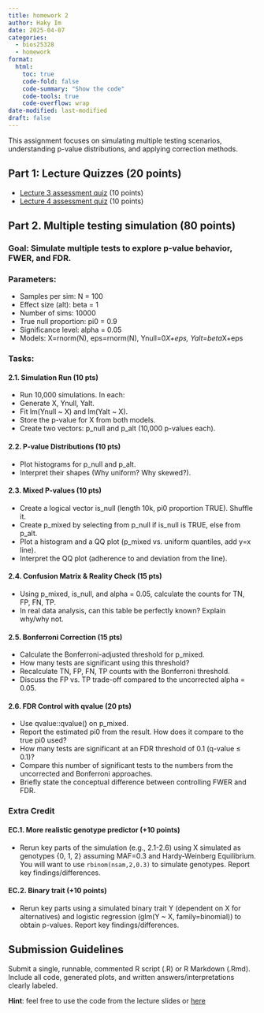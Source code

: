 ```yaml
---
title: homework 2
author: Haky Im
date: 2025-04-07
categories:
  - bios25328
  - homework
format:
  html:
    toc: true
    code-fold: false
    code-summary: "Show the code"
    code-tools: true
    code-overflow: wrap
date-modified: last-modified
draft: false
---
```


This assignment focuses on simulating multiple testing scenarios, understanding p-value distributions, and applying correction methods.

## Part 1: Lecture Quizzes (20 points)

- [Lecture 3 assessment quiz](https://forms.gle/KsyP7b5RYFsaAXFW6) (10 points)
- [Lecture 4 assessment quiz](https://forms.gle/gpvmRE1tJCCTfYZXA) (10 points)

## Part 2.  Multiple testing simulation (80 points)

### Goal: Simulate multiple tests to explore p-value behavior, FWER, and FDR.

### Parameters:

- Samples per sim: N = 100
- Effect size (alt): beta = 1
- Number of sims: 10000
- True null proportion: pi0 = 0.9
- Significance level: alpha = 0.05
- Models: X=rnorm(N), eps=rnorm(N), Ynull=0*X+eps, Yalt=beta*X+eps

### Tasks:

#### 2.1. Simulation Run (10 pts)
* Run 10,000 simulations. In each:
* Generate X, Ynull, Yalt.
* Fit lm(Ynull ~ X) and lm(Yalt ~ X).
* Store the p-value for X from both models.
* Create two vectors: p_null and p_alt (10,000 p-values each).

#### 2.2. P-value Distributions (10 pts)
* Plot histograms for p_null and p_alt.
* Interpret their shapes (Why uniform? Why skewed?).

#### 2.3. Mixed P-values (10 pts)
* Create a logical vector is_null (length 10k, pi0 proportion TRUE). Shuffle it.
* Create p_mixed by selecting from p_null if is_null is TRUE, else from p_alt.
* Plot a histogram and a QQ plot (p_mixed vs. uniform quantiles, add y=x line).
* Interpret the QQ plot (adherence to and deviation from the line).

#### 2.4. Confusion Matrix & Reality Check (15 pts)
* Using p_mixed, is_null, and alpha = 0.05, calculate the counts for TN, FP, FN, TP.
* In real data analysis, can this table be perfectly known? Explain why/why not.

#### 2.5. Bonferroni Correction (15 pts)
* Calculate the Bonferroni-adjusted threshold for p_mixed.
* How many tests are significant using this threshold?
* Recalculate TN, FP, FN, TP counts with the Bonferroni threshold.
* Discuss the FP vs. TP trade-off compared to the uncorrected alpha = 0.05.

#### 2.6. FDR Control with qvalue (20 pts)
* Use qvalue::qvalue() on p_mixed.
* Report the estimated pi0 from the result. How does it compare to the true pi0 used?
* How many tests are significant at an FDR threshold of 0.1 (q-value ≤ 0.1)?
* Compare this number of significant tests to the numbers from the uncorrected and Bonferroni approaches.
* Briefly state the conceptual difference between controlling FWER and FDR.

### Extra Credit

#### EC.1. More realistic genotype predictor (+10 points)
* Rerun key parts of the simulation (e.g., 2.1-2.6) using X simulated as genotypes {0, 1, 2} assuming MAF=0.3 and Hardy-Weinberg Equilibrium. You will want to use `rbinom(nsam,2,0.3)` to simulate genotypes. Report key findings/differences.

#### EC.2. Binary trait (+10 points)
* Rerun key parts using a simulated binary trait Y (dependent on X for alternatives) and logistic regression (glm(Y ~ X, family=binomial)) to obtain p-values. Report key findings/differences.

## Submission Guidelines

Submit a single, runnable, commented R script (.R) or R Markdown (.Rmd).
Include all code, generated plots, and written answers/interpretations clearly labeled.


**Hint**: feel free to use the code from the lecture slides or [here](https://bios25328.hakyimlab.org/post/2022/04/06/multiple-testing-2022/)

